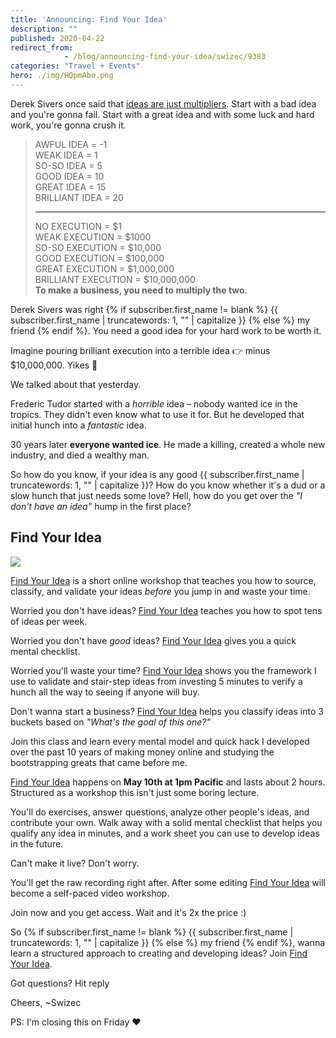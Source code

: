 ```yaml
---
title: 'Announcing: Find Your Idea'
description: ""
published: 2020-04-22
redirect_from: 
            - /blog/announcing-find-your-idea/swizec/9383
categories: "Travel + Events"
hero: ./img/HQpmAbo.png
---
```

Derek Sivers once said that [ideas are just multipliers](https://sivers.org/multiply). Start with a bad idea and you&#x27;re gonna fail. Start with a great idea and with some luck and hard work, you&#x27;re gonna crush it.





> AWFUL IDEA = -1  
> WEAK IDEA = 1  
> SO-SO IDEA = 5  
> GOOD IDEA = 10  
> GREAT IDEA = 15  
> BRILLIANT IDEA = 20  
> -------- ---------  
> NO EXECUTION = $1  
> WEAK EXECUTION = $1000  
> SO-SO EXECUTION = $10,000  
> GOOD EXECUTION = $100,000  
> GREAT EXECUTION = $1,000,000  
> BRILLIANT EXECUTION = $10,000,000  
> **To make a business, you need to multiply the two.**



Derek Sivers was right {% if subscriber.first_name != blank %} {{ subscriber.first_name | truncatewords: 1, &quot;&quot; | capitalize }} {% else %} my friend {% endif %}. You need a good idea for your hard work to be worth it.



Imagine pouring brilliant execution into a terrible idea 👉 minus $10,000,000. Yikes 😬



We talked about that yesterday.



Frederic Tudor started with a _horrible_ idea – nobody wanted ice in the tropics. They didn&#x27;t even know what to use it for. But he developed that initial hunch into a _fantastic_ idea.



30 years later **everyone wanted ice**. He made a killing, created a whole new industry, and died a wealthy man.



So how do you know, if your idea is any good {{ subscriber.first_name | truncatewords: 1, &quot;&quot; | capitalize }}? How do you know whether it&#x27;s a dud or a slow hunch that just needs some love? Hell, how do you get over the _&quot;I don&#x27;t have an idea&quot;_ hump in the first place?



## Find Your Idea



[![](./img/HQpmAbo.png)](https://gum.co/fKfYf)



[Find Your Idea](https://gum.co/fKfYf) is a short online workshop that teaches you how to source, classify, and validate your ideas _before_ you jump in and waste your time.



Worried you don&#x27;t have ideas? [Find Your Idea](https://gum.co/fKfYf) teaches you how to spot tens of ideas per week.



Worried you don&#x27;t have _good_ ideas? [Find Your Idea](https://gum.co/fKfYf) gives you a quick mental checklist.



Worried you&#x27;ll waste your time? [Find Your Idea](https://gum.co/fKfYf) shows you the framework I use to validate and stair-step ideas from investing 5 minutes to verify a hunch all the way to seeing if anyone will buy.



Don&#x27;t wanna start a business? [Find Your Idea](https://gum.co/fKfYf) helps you classify ideas into 3 buckets based on _&quot;What&#x27;s the goal of this one?&quot;_



Join this class and learn every mental model and quick hack I developed over the past 10 years of making money online and studying the bootstrapping greats that came before me.



[Find Your Idea](https://gum.co/fKfYf) happens on **May 10th at 1pm Pacific** and lasts about 2 hours. Structured as a workshop this isn&#x27;t just some boring lecture.



You&#x27;ll do exercises, answer questions, analyze other people&#x27;s ideas, and contribute your own. Walk away with a solid mental checklist that helps you qualify any idea in minutes, and a work sheet you can use to develop ideas in the future.



Can&#x27;t make it live? Don&#x27;t worry.



You&#x27;ll get the raw recording right after. After some editing [Find Your Idea](https://gum.co/fKfYf) will become a self-paced video workshop.



Join now and you get access. Wait and it&#x27;s 2x the price :)



So {% if subscriber.first_name != blank %} {{ subscriber.first_name | truncatewords: 1, &quot;&quot; | capitalize }} {% else %} my friend {% endif %}, wanna learn a structured approach to creating and developing ideas? Join [Find Your Idea](https://gum.co/fKfYf).



Got questions? Hit reply



Cheers, ~Swizec



PS: I&#x27;m closing this on Friday ❤️